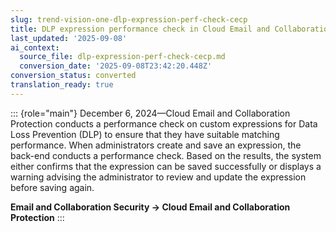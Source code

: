 ```yaml
---
slug: trend-vision-one-dlp-expression-perf-check-cecp
title: DLP expression performance check in Cloud Email and Collaboration Protection
last_updated: '2025-09-08'
ai_context:
  source_file: dlp-expression-perf-check-cecp.md
  conversion_date: '2025-09-08T23:42:20.448Z'
conversion_status: converted
translation_ready: true
---
```


::: {role="main"}
December 6, 2024—Cloud Email and Collaboration Protection conducts a performance check on custom expressions for Data Loss Prevention (DLP) to ensure that they have suitable matching performance. When administrators create and save an expression, the back-end conducts a performance check. Based on the results, the system either confirms that the expression can be saved successfully or displays a warning advising the administrator to review and update the expression before saving again.

**Email and Collaboration Security → Cloud Email and Collaboration Protection**
:::
